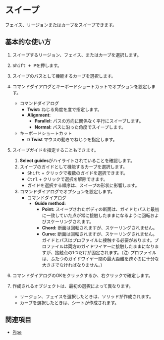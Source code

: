 
# スイープ

<Reference shortcut="Shift + P" command="Sweep" button="コマンドバー右" buttonIcon="button-sweep" />

フェイス、リージョンまたはカーブをスイープできます。

## 基本的な使い方

1. スイープするリージョン、フェイス、またはカーブを選択します。
2. <kbd>Shift + P</kbd>を押します。
3. スイープのパスとして機能するカーブを選択します。
4. コマンドダイアログとキーボードショートカットでオプションを設定します。
   - <Kst>コマンドダイアログ</Kst>
      - **Twist:**  ねじる角度を度で指定します。
      - **Alignment:**
         - **Parallel:** パスの方向に関係なく平行にスイープします。 
         - **Normal:** パスに沿った角度でスイープします。    
   - <Kst>キーボードショートカット</Kst>
      - <kbd>D</kbd> **Twist** マウスの動きでねじりを指定します。
5. スイープガイドを指定することもできます。
      1. **Select guides**がハイライトされていることを確認します。
      2. スイープのガイドとして機能するカーブを選択します。
         - <kbd>Shift</kbd> + クリックで複数のガイドを選択できます。
         - <kbd>Ctrl</kbd> + クリックで選択を解除できます。
         - ガイドを選択する順序は、スイープの形状に影響します。
      3. コマンドダイアログでオプションを設定します。
         - <Kst>コマンドダイアログ</Kst>
            - **Guide method:**
               - **Point:** スイープされたボディの断面は、ガイドとパスと最初に一致していた点が常に接触したままになるように回転およびスケーリングされます。
               - **Chord:**  断面は回転されますが、スケーリングされません。
               - **Curve:** 断面は回転されますが、スケーリングされません。ガイドとパスはプロファイルに接触する必要があります。プロファイルは両方のガイドワイヤーに接触したままになりますが、接触点の1つだけが固定されます。（注: プロファイルは、ふたつのガイドワイヤー間の最大距離を跨ぐのに十分な大きさでなければなりません。）
6. コマンドダイアログのOKをクリックするか、右クリックで確定します。

7. 作成されるオブジェクトは、最初の選択によって異なります。
   - リージョン、フェイスを選択したときは、ソリッドが作成されます。
   - カーブを選択したときは、シートが作成されます。

<VideoPlayer fileName="sweep"/>

## 関連項目
- [Pipe](pipe)